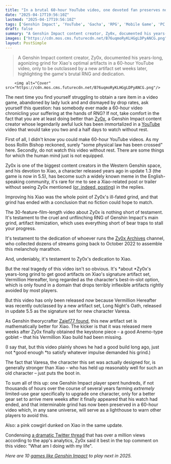 ```yaml
---
title: "In a brutal 60-hour YouTube video, one devoted fan preserves notorious Genshin Impact streamer's legendarily bad luck for all eternity: 'What am I doing with my life'"
date: "2025-04-17T19:56:10Z"
lastmod: "2025-04-17T19:56:10Z"
tags: ['Genshin Impact', 'YouTube', 'Gacha', 'RPG', 'Mobile Game', 'PC Game', 'Artifact Farming', 'RNG', 'Xiao', 'Content Creator']
draft: false
summary: "A Genshin Impact content creator, Zy0x, documented his years-long, agonizing grind for Xiao's optimal artifacts in a 60-hour YouTube video, only to be outclassed by a new artifact set weeks later, highlighting the game's brutal RNG and dedication."
images: ["https://cdn.mos.cms.futurecdn.net/B76uqmoRyKLHGgLDPyANCG.png"]
layout: PostSimple
---
```

> A Genshin Impact content creator, Zy0x, documented his years-long, agonizing grind for Xiao's optimal artifacts in a 60-hour YouTube video, only to be outclassed by a new artifact set weeks later, highlighting the game's brutal RNG and dedication.


        <img alt="Cover" src="https://cdn.mos.cms.futurecdn.net/B76uqmoRyKLHGgLDPyANCG.png"/>
        
The next time you find yourself struggling to obtain a rare item in a video game, abandoned by lady luck and and dismayed by drop rates, ask yourself this question: has somebody ever made a 60-hour video chronicling your suffering at the hands of RNG? If not, take comfort in the fact that you are at least doing better than [<u>Zy0x</u>](https://www.youtube.com/@Zy0x), a Genshin Impact content creator whose legendarily awful luck has been immortalized in a [YouTube](https://www.gamesradar.com/tag/youtube/) video that would take you two and a half days to watch without rest.

First of all, I didn't know you could make 60-hour YouTube videos. As my boss Rollin Bishop reckoned, surely "some physical law has been crossed" here. Secondly, do not watch this video without rest. There are some things for which the human mind just is not equipped.

Zy0x is one of the biggest content creators in the Western Genshin space, and his devotion to Xiao, a character released years ago in update 1.3 (the game is now in 5.5), has become such a widely known meme in the English-speaking community, it's rare for me to see a Xiao-related post or trailer without seeing Zy0x mentioned ([or, indeed, posting](https://x.com/Zy0x_/status/1912760093709312505)) in the replies.

Improving his Xiao was the whole point of Zy0x's ill-fated grind, and that grind has ended with a conclusion that no fiction could hope to match.

The 30-feature-film-length video about Zy0x is nothing short of testament. It's testament to the cruel and unflinching RNG of Genshin Impact's main grind, artifact itemization, which uses everything short of bear traps to stall your progress.

It's testament to the dedication of whoever runs the [<u>Zy0x Archives</u>](https://www.youtube.com/@Zy0xArchives) channel, who collected dozens of streams going back to October 2022 to assemble this melancholy marathon.

And, undeniably, it's testament to Zy0x's dedication to Xiao.



But the real tragedy of this video isn't so obvious. It's *about *Zy0x's years-long grind to get good artifacts on Xiao's signature artifact set, Vermillion Hereafter, long regarded as the character's best-in-slot option, which is only found in a domain that drops terribly inflexible artifacts rightly avoided by most players.

But this video has only been released *now* because Vermillion Hereafter was recently outclassed by a new artifact set, Long Night's Oath, released in update 5.5 as the signature set for new character Varesa.

As Genshin theorycrafter [<u>Zajef77 found</u>](https://youtu.be/zc_QofUo23c), this new artifact set is mathematically better for Xiao. The kicker is that it was released mere weeks after Zy0x finally obtained the keystone piece – a good Anemo-type goblet – that his Vermillion Xiao build had been missing.

(I say that, but this video plainly shows he had a good build long ago, just not *good enough *to satisfy whatever impulse demanded his grind.)

The fact that Varesa, the character this set was actually designed for, is generally stronger than Xiao – who has held up reasonably well for such an old character – just puts the boot in.

To sum all of this up: one Genshin Impact player spent hundreds, if not thousands of hours over the course of several years farming *extremely* limited-use gear specifically to upgrade one character, only for a better gear set to arrive mere weeks after it finally appeared that his watch had ended, and that interminable grind has now been preserved in a 60-hour video which, in any sane universe, will serve as a lighthouse to warn other players to avoid this.

Also: a pink cowgirl dunked on Xiao in the same update.

Condensing [<u>a dramatic Twitter thread</u>](https://x.com/Zy0x_/status/1901457798791057913) that has over a million views according to the app's analytics, Zy0x said it best in the top comment on this video: "What am I doing with my life".

*Here are 10 *[<u><em>games like Genshin Impact</em></u>](https://www.gamesradar.com/games-like-genshin-impact/)* to play next in 2025.*
        